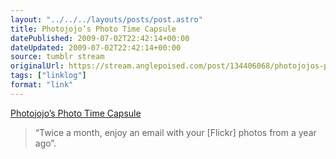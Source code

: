 ```yaml
---
layout: "../../../layouts/posts/post.astro"
title: Photojojo’s Photo Time Capsule
datePublished: 2009-07-02T22:42:14+00:00
dateUpdated: 2009-07-02T22:42:14+00:00
source: tumblr stream
originalUrl: https://stream.anglepoised.com/post/134406068/photojojos-photo-time-capsule
tags: ["linklog"]
format: "link"
---
```


[Photojojo&#8217;s Photo Time Capsule][1]

> &ldquo;Twice a month, enjoy an email with your [Flickr] photos from a year ago&rdquo;.

[1]: http://www.photojojo.com/timecapsule/
